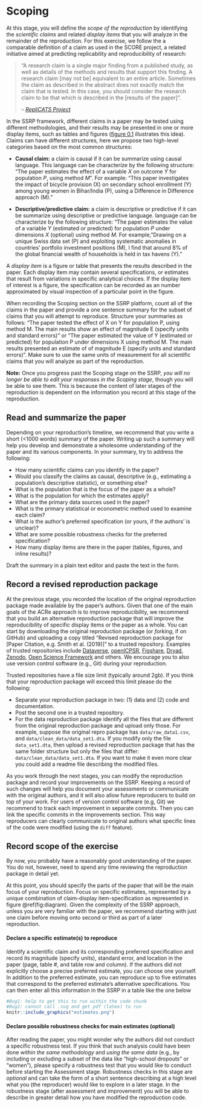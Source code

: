 # Scoping

At this stage, you will define the *scope of the reproduction* by identifying the *scientific claims* and related *display items* that you will analyze in the remainder of the reproduction. For this exercise, we follow the a comparable definition of a claim as used in the SCORE project, a related initiative aimed at predicting replicability and reproducibility of research:  

>"A research claim is a single major finding from a published study, as well as details of the methods and results that support this finding. A research claim [may not be] equivalent to an entire article. Sometimes the claim as described in the abstract does not exactly match the claim that is tested. In this case, you should consider the research claim to be that which is described in the [results of the paper]".
>
> -- <cite>[RepliCATS Project](https://replicats.research.unimelb.edu.au/#tab301) </cite>


In the SSRP framework, different claims in a paper may be tested using different methodologies, and their results may be presented in one or more display items, such as tables and figures ([figure 0.1](#fig:diagram) illustrates this idea). Claims can have different structures, here we propose two high-level categories based on the most common structures:

- **Causal claim:** a claim is causal if it can be summarize using causal language. This language can be characterize by the following structure: "The paper estimates the effect of a variable *X* on outcome *Y* for population *P*, using method *M*". For example: "This paper investigates the impact of bicycle provision (X) on secondary school enrollment (Y) among young women in Bihar/India (P), using a Difference in Difference approach (M)."    

- **Descriptive/predictive claim:** a claim is descriptive or predictive if it can be summarize using descriptive or predictive language. language can be characterize by the following structure: "The paper estimates the value of a variable *Y* (estimated or predicted) for population *P* under dimensions *X* (optional) using method *M*. For example, "Drawing on a unique Swiss data set (P) and exploiting systematic anomalies in countries' portfolio investment positions (M), I find that around 8% of the global financial wealth of households is held in tax havens (Y)."  
    
A *display item* is a figure or table that presents the results described in the paper. Each display item may contain several specifications, or estimates that result from variations in specific analytical choices. If the display item of interest is a figure, the specification can be recorded as an number approximated by visual inspection of a particular point in the figure. 

When recording the Scoping section on the SSRP platform, count all of the claims in the paper and provide a one sentence summary for the subset of claims that you will attempt to reproduce. Structure your summaries as follows: "The paper tested the effect of X on Y for population P, using method M. The main results show an effect of magnitude E (specify units and standard errors)" or "The paper estimated the value of Y (estimated or predicted) for population P under dimensions X using method M. The main results presented an estimate of of magnitude E (specify units and standard errors)". Make sure to use the same units of measurement for all scientific claims that you will analyze as part of the reproduction.

**Note:** Once you progress past the Scoping stage on the SSRP, *you will no longer be able to edit your responses in the Scoping stage*, though you will be able to see them. This is because the content of later stages of the reproduction is dependent on the information you record at this stage of the reproduction.


## Read and summarize the paper {#read-sum}


Depending on your reproduction's timeline, we recommend that you write a short (<1000 words) summary of the paper. Writing up such a summary will help you develop and demonstrate a wholesome understanding of the paper and its various components. In your summary, try to address the following:  

- How many scientific claims can you identify in the paper? 
- Would you classify the claims as causal, descriptive (e.g., estimating a population's descriptive statistic), or something else?  
- What is the population that is the focus of the paper as a whole?  
- What is the population for which the estimates apply?  
- What are the primary data sources used in the paper?  
- What is the primary statistical or econometric method used to examine each claim?  
- What is the author's preferred specification (or yours, if the authors' is unclear)?  
- What are some possible robustness checks for the preferred specification?    
- How many display items are there in the paper (tables, figures, and inline results)?  

Draft the summary in a plain text editor and paste the text in the form.  

## Record a revised reproduction package  

At the previous stage, you recorded the location of the original reproduction package made available by the paper's authors. Given that one of the main goals of the ACRe approach is to improve reproducibility, we recommend that you build an alternative reproduction package that will improve the reproducibility of specific display items or the paper as a whole. 
You can start by downloading the original reproduction package (or *forking*, if on GitHub) and uploading a copy titled "Revised reproduction package for [Paper Citation, e.g. Smith et al. (2019)]" to a trusted repository. Examples of trusted repositories include [Dataverse](https://dataverse.org/), [openICPSR](https://www.openicpsr.org/openicpsr/), [Figshare](https://figshare.com), [Dryad](https://datadryad.org/stash), [Zenodo](https://about.zenodo.org/), [Open Science Framework](osf.io/) and others. We encourage you to also use version control software (e.g., Git) during your reproduction.

Trusted repositories have a file size limit (typically around 2gb). If you think that your reproduction package will exceed this limit please do the following:   

- Separate your reproduction package in two: (1) data and (2) code and documentation.    
- Post the second one in a trusted repository.     
- For the data reproduction package identify all the files that are different from the original reproduction package and upload only those. For example, suppose the original repro package has `data/raw_data1.csv`, and `data/clean_data/data_set1.dta`. If you modify only the file `data_set1.dta`, then upload a revised reproduction package that has the same folder structure but only the files that differ: `data/clean_data/data_set1.dta`. If you want to make it even more clear you could add a readme file describing the modified files. 


As you work through the next stages, you can modify the reproduction package and record your improvements on the SSRP. Keeping a record of such changes will help you document your assessments or communicate with the original authors, and it will also allow future reproducers to build on top of your work. For users of version control software (e.g, Git) we recommend to track each improvement in separate commits. Then you can link the specific commits in the improvements section. This way reproducers can clearly communicate to original authors what specific lines of the code were modified (using the `diff` feature). 


## Record scope of the exercise {#declare-estimates}

By now, you probably have a reasonably good understanding of the paper. You do not, however, need to spend any time reviewing the reproduction package in detail yet.

At this point, you should specify the parts of the paper that will be the main focus of your reproduction. Focus on specific estimates, represented by a unique combination of claim-display item-specification as represented in figure \@ref(fig:diagram). Given the complexity of the SSRP approach, unless you are very familiar with the paper, we recommend starting with just one claim before moving onto second or third as part of a later reproduction.

#### Declare a specific estimate(s) to reproduce {-}    

Identify a scientific claim and its corresponding preferred specification and record its magnitude (specify units), standard error, and location in the paper (page, table #, and table row and column). If the authors did not explicitly choose a precise preferred estimate, you can choose one yourself. In addition to the preferred estimate, you can reproduce up to five estimates that correspond to the preferred estimate's alternative specifications. You can then enter all this information in the SSRP in a table like the one below

```r
#Bug1: help to get this to run within the code chunk
#Bug2: cannot call .svg and get pdf (latex) to run
knitr::include_graphics("estimates.png")
```

#### Declare possible robustness checks for main estimates (optional) {-}    
After reading the paper, you might wonder why the authors did not conduct a specific robustness test. If you think that such analysis could have been done *within the same methodology* and *using the same data* (e.g., by including or excluding a subset of the data like "high-school dropouts" or "women"), please specify a robustness test that you would like to conduct before starting the Assessment stage. Robustness checks in this stage are *optional* and can take the form of a short sentence describing at a high level what you (the reproducer) would like to explore in a later stage. In the robustness stage (after assessment and improvement) you will be able to describe in greater detail how you have modified the reproduction code.
